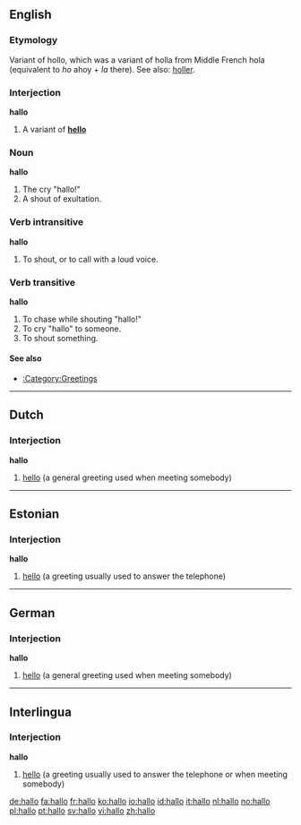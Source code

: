 ==English==

===Etymology===
Variant of hollo, which was a variant of holla from Middle French hola (equivalent to ''ho'' ahoy + ''la'' there).
See also: [[holler]].

===Interjection===
'''hallo'''

# A variant of '''[[hello]]'''

===Noun===
'''hallo'''

# The cry "hallo!"
# A shout of exultation.

===Verb intransitive===
'''hallo'''
# To shout, or to call with a loud voice.

===Verb transitive===
'''hallo'''
# To chase while shouting "hallo!"
# To cry "hallo" to someone.
# To shout something.

====See also====
*[[:Category:Greetings]]


----

==Dutch==

===Interjection===
'''hallo'''

#[[hello]] (a general greeting used when meeting somebody)


----

==Estonian==
===Interjection===
'''hallo'''

#[[hello]] (a greeting usually used to answer the telephone)


----

==German==

===Interjection===
'''hallo'''

#[[hello]] (a general greeting used when meeting somebody)


----

==Interlingua==

===Interjection===
'''hallo'''

#[[hello]] (a greeting usually used to answer the telephone or when meeting somebody)

[[de:hallo]]
[[fa:hallo]]
[[fr:hallo]]
[[ko:hallo]]
[[io:hallo]]
[[id:hallo]]
[[it:hallo]]
[[nl:hallo]]
[[no:hallo]]
[[pl:hallo]]
[[pt:hallo]]
[[sv:hallo]]
[[vi:hallo]]
[[zh:hallo]]